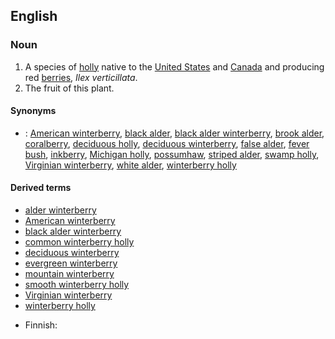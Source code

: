 ==English==
===Noun===
{{wikipedia}}
{{en-noun|pl=winterberries}}

# A species of [[holly]] native to the [[United States]] and [[Canada]] and producing red [[berry|berries]], ''Ilex verticillata''.
# The fruit of this plant.

====Synonyms====
* {{italbrac|plant}}: <!--from the Wikipedia article:-->[[American winterberry]], [[black alder]], [[black alder winterberry]], [[brook alder]], [[coralberry]], [[deciduous holly]], [[deciduous winterberry]], [[false alder]], [[fever bush]], [[inkberry]], [[Michigan holly]], [[possumhaw]], [[striped alder]], [[swamp holly]], [[Virginian winterberry]], [[white alder]], [[winterberry holly]]

====Derived terms====
* [[alder winterberry]]
* [[American winterberry]]
* [[black alder winterberry]]
* [[common winterberry holly]]
* [[deciduous winterberry]]
* [[evergreen winterberry]]
* [[mountain winterberry]]
* [[smooth winterberry holly]]
* [[Virginian winterberry]]
* [[winterberry holly]]

{{trans-top|''Ilex verticillata''}}
* Finnish: {{t|fi|kesäorjanlaakeri}}
{{trans-mid}}
{{trans-bottom}}